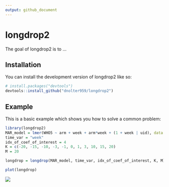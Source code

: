 ```yaml
---
output: github_document
---
```


# longdrop2

<!-- badges: start -->
<!-- badges: end -->

The goal of longdrop2 is to ...

## Installation

You can install the development version of longdrop2 like so:

``` r
# install.packages("devtools")
devtools::install_github("dnolter959/longdrop2")
```

## Example

This is a basic example which shows you how to solve a common problem:

```r
library(longdrop2)
MAR_model = lmer(WHO5 ~ arm + week + arm*week + (1 + week | uid), data = data)
time_var = "week"
idx_of_coef_of_interest = 4
K = c(-20, -15, -10, -3, -1, 0, 1, 3, 10, 15, 20)
M = 20

longdrop = longdrop(MAR_model, time_var, idx_of_coef_of_interest, K, M)
```


```r
plot(longdrop)
```

![](man/figures/effect-by-k.png)

